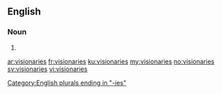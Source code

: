 ==English==

===Noun===
{{head|en}}

# {{plural of|visionary}}

[[Category:English plurals ending in "-ies"]]

[[ar:visionaries]]
[[fr:visionaries]]
[[ku:visionaries]]
[[my:visionaries]]
[[no:visionaries]]
[[sv:visionaries]]
[[vi:visionaries]]